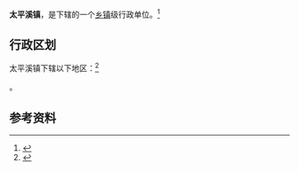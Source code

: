 {{中国乡级行政区|42/05/06/104/000}}

'''太平溪镇'''，是{{PRC admin/fullname|42/05/06/104/000|3}}下辖的一个[[乡镇|乡镇]]级行政单位。<ref>{{PRC admin/ref sgc|{{PRC admin/parent|42/05/06/104/000}}}}</ref>

== 行政区划 ==

太平溪镇下辖以下地区：<ref>{{PRC admin/ref sgc|42/05/06/104/000}}</ref>

{{PRC admin/children|42/05/06/104/000}}。

== 参考资料 ==

{{reflist}}

{{行政区划小作品}}
{{PRC admin/navcat|42/05/06/104/000}}